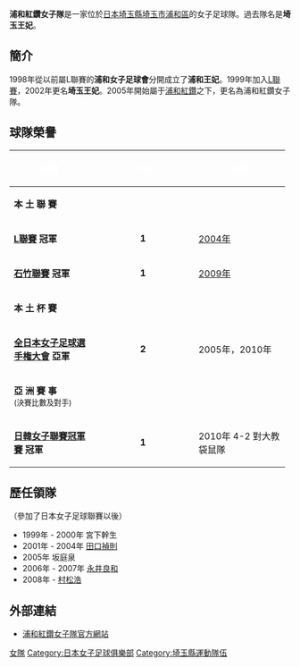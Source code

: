 {{noteTA|G1=football|G2=JLeague
|1=zh-hans:平局;zh-hk:和局;zh-tw:平局;
}}
{{Football club infobox 
| clubname = {{lang|ja|浦和レッドダイヤモンズ・レディース}}
| image    = [[File:UrawaReds.png|200px]] 
| fullname = 浦和紅鑽女子隊 
| nickname = 
| founded  = 1998年 
| ground   = [[埼玉市駒場體育場|埼玉市駒場體育場]] 
| city     = [[埼玉縣|埼玉縣]][[埼玉市|埼玉市]] 
| capacity = 21,500人 
| chairman = 橋本光夫 
| manager  = 村松浩 
| league   = [[日本職業女子足球聯賽|撫子聯賽]]  
| season   = [[2012年日本職業女子足球聯賽|2012]] 
| position = 第4名 
| website  = http://www.urawa-reds.co.jp/ladies
| pattern_la1 = 
| pattern_b1  = _RDIAMONDS_12h
| pattern_ra1 = 
| pattern_sh1 = _RDIAMONDS_12h
| pattern_so1 = _urawa12h
| leftarm1    = FF0000
| body1       = FFFFFF
| rightarm1   = FF0000
| shorts1     = FFFFFF
| socks1      = 000000
| pattern_la2 =
| pattern_b2  = _RDIAMONDS_12a
| pattern_ra2 = 
| pattern_sh2 = _RDIAMONDS_11
| pattern_so2 = _redtopline
| leftarm2    = 000000
| body2       = FFFFFF
| rightarm2   = 000000
| shorts2     = 000000
| socks2      = 000000
| pattern_la3 =
| pattern_b3  = _RDIAMONDS_12t
| pattern_ra3 = 
| pattern_sh3 = _RDIAMONDS_12h
| pattern_so3 = _redtopline
| leftarm3    = FFFFFF
| body3       = FFFFFF
| rightarm3   = FFFFFF
| shorts3     = FFFFFF
| socks3      = FFFFFF
}}
{{japanese|japanese=浦和レッドダイヤモンズ・レディース|kana=うらわレッドダイヤモンズ・レディース|romaji=Urawa Reddo Daiyamonzu・redei-su}}
'''浦和紅鑽女子隊'''是一家位於[[日本|日本]][[埼玉縣|埼玉縣]][[埼玉市|埼玉市]][[浦和區|浦和區]]的女子足球隊。過去隊名是'''埼玉王妃'''。

== 簡介 ==
1998年從以前屬L聯賽的'''浦和女子足球會'''分開成立了'''浦和王妃'''。1999年加入[[日本女子足球聯賽|L聯賽]]，2002年更名'''埼玉王妃'''。2005年開始屬于[[浦和紅鑽|浦和紅鑽]]之下，更名為浦和紅鑽女子隊。

== 球隊榮譽 ==
{| width=75% 
|- bgcolor=#FF0000 
!width=30%|<font color="white"> '''榮譽'''
!width=5%|<font color="white"> '''次數'''
!!width=50%|<font color="white"> '''年度'''
|-
!colspan=6 bgcolor=#EFEFEF| '''本   土   聯   賽'''
|- bgcolor=#FFD700
|'''[[日本女子足球聯賽|L聯賽]] 冠軍'''
|align=center|'''1'''
| [[2004年日本女子足球聯賽|2004年]]
|- bgcolor=#FFD700
|'''[[日本女子足球聯賽|石竹聯賽]] 冠軍'''
|align=center|'''1'''
| [[2009年日本女子足球聯賽|2009年]]
|-
!colspan=6 bgcolor=#EFEFEF| '''本   土   杯   賽'''
|- bgcolor=#FFD700
|'''[[全日本女子足球選手権大會|全日本女子足球選手権大會]] 亞軍'''
|align=center|'''2'''
| 2005年，2010年
|- 
!colspan=6 bgcolor=#EFEFEF| '''亞   洲   賽   事'''<br /><small>(決賽比數及對手)</small>
|- bgcolor=#FFD700
|'''[[日韓女子聯賽冠軍賽|日韓女子聯賽冠軍賽]] 冠軍'''
|align=center|'''1'''
| 2010年 4-2 對大教袋鼠隊
|} 

== 歷任領隊 ==
（參加了日本女子足球聯賽以後）
* 1999年 - 2000年 宮下幹生
* 2001年 - 2004年 [[田口禎則|田口禎則]]
* 2005年 坂庭泉
* 2006年 - 2007年 [[永井良和|永井良和]]
* 2008年 - [[村松浩|村松浩]]

== 外部連結 ==
* [http://www.urawa-reds.co.jp/ladies/ 浦和紅鑽女子隊官方網站] {{Wayback|url=http://www.urawa-reds.co.jp/ladies/ |date=20210417234141 }}

{{DEFAULTSORT:U浦}}
[[Category:浦和紅鑽|女隊]]
[[Category:日本女子足球俱樂部|Category:日本女子足球俱樂部]]
[[Category:埼玉縣運動隊伍|Category:埼玉縣運動隊伍]]